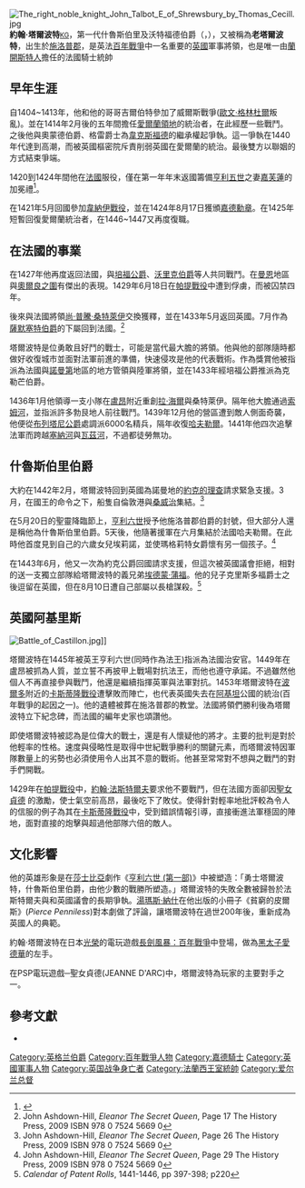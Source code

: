 {{Infobox officeholder
|name          = 什魯斯伯里伯爵
| image        =Shrewsbury Book f.2 (Talbot-Dog).jpg
| imagesize    = 
|caption       = 約翰·塔爾波特雕像
|birth_name    =
|birth_date    = 1384 或 1387
|birth_place   = [[施洛普郡|施洛普郡]]
|death_date    = 1453年7月17日
|death_place   = [[加斯科涅|加斯科涅]]的[[卡斯蒂隆拉巴泰爾|卡斯蒂隆]]
|death_cause   = 戰死沙場
| allegiance    = {{flagicon|England}} [[英格蘭王國|英格蘭王國]]
| serviceyears  =
| rank          =
| servicenumber =
| unit          =
| commands      =
| battles       = '''[[百年戰爭|百年戰爭]]'''<br>[[奧爾良之圍|奧爾良之圍]]<br>[[帕提戰役|帕提戰役]]{{POW}}<br>[[卡斯蒂隆戰役|卡斯蒂隆戰役]]{{KIA}}
| battles_label =
| awards        =
| relations     =
| laterwork     =
}}
[[File:The_right_noble_knight_John_Talbot_E_of_Shrewsbury_by_Thomas_Cecill.jpg|thumb]]
'''約翰·塔爾波特'''<small>[[嘉德勋章|KG]]</small>，第一代什魯斯伯里及沃特福德伯爵（{{lang|en|John Talbot, 1st Earl of Shrewsbury and 1st Earl of Waterford}}，{{bd|1384年/1387年||1453年|7月17日}}），又被稱為'''老塔爾波特'''，出生於[[施洛普郡|施洛普郡]]，是英法[[百年戰爭|百年戰爭]]中一名重要的[[英國|英國]]軍事將領，也是唯一由[[蘭開斯特王朝|蘭開斯特人]]擔任的法國騎士統帥

==早年生涯==
自1404~1413年，他和他的哥哥吉爾伯特參加了威爾斯戰爭([[歐文·格林杜爾|歐文·格林杜爾]]叛亂)。並在1414年2月後的五年間擔任[[愛爾蘭領地|愛爾蘭領地]]的統治者，在此經歷一些戰鬥。之後他與奧蒙德伯爵、格雷爵士為[[韋克斯福德|韋克斯福德]]的繼承權起爭執。這一爭執在1440年代達到高潮，而被英國樞密院斥責削弱英國在愛爾蘭的統治。最後雙方以聯姻的方式結束爭端。

1420到1424年間他在[[法蘭西王國|法國]]服役，僅在第一年年末返國籌備[[亨利五世_(英格蘭)|亨利五世]]之妻[[嘉芙蓮_(瓦盧瓦)|嘉芙蓮]]的加冕禮<ref>{{cite book |first=John |last=Ashdown-Hill |title=Eleanor The Secret Queen |page=p.15 |publisher=The History Press |year=2009 |isbn=978-0-7524-5669-0 |language=en }}</ref>。

在1421年5月回國參加[[韋納伊戰役|韋納伊戰役]]，並在1424年8月17日獲頒[[嘉德勳章|嘉德勳章]]。在1425年短暫回復愛爾蘭統治者，在1446~1447又再度復職。

==在法國的事業==
在1427年他再度返回法國，與[[兰开斯特的约翰，第一代贝德福德公爵|培福公爵]]、[[沃里克伯爵|沃里克伯爵]]等人共同戰鬥。在[[曼恩_(行省)|曼恩]]地區與[[奧爾良之圍|奧爾良之圍]]有傑出的表現。1429年6月18日在[[帕提戰役|帕提戰役]]中遭到俘虜，而被囚禁四年。

後來與法國將領[[尚·普騰·桑特萊伊|尚·普騰·桑特萊伊]]交換獲釋，並在1433年5月返回英國。7月作為[[第一代萨默塞特公爵约翰·博福特|薩默塞特伯爵]]的下屬回到法國。<ref>John Ashdown-Hill, ''Eleanor The Secret Queen'', Page 17 The History Press, 2009 ISBN 978 0 7524 5669 0</ref> 

塔爾波特是位勇敢且好鬥的戰士，可能是當代最大膽的將領。他與他的部隊隨時都做好收復城市並面對法軍前進的準備，快速侵攻是他的代表戰術。作為獎賞他被指派為法國與[[諾曼第|諾曼第]]地區的地方管領與陸軍將領，並在1433年經培福公爵推派為克勒芒伯爵。

1436年1月他領導一支小隊在[[盧昂|盧昂]]附近重創[[拉海爾|拉·海爾]]與桑特萊伊。隔年他大膽通過[[索姆河|索姆河]]，並指派許多勃艮地人前往戰鬥。1439年12月他的營區遭到敵人側面奇襲，他便從[[阿爾蒂爾三世_(布列塔尼)|布列塔尼公爵]]處調派6000名精兵，隔年收復[[哈夫勒爾|哈夫勒爾]]。1441年他四次追擊法軍而跨越[[塞納河|塞納河]]與[[瓦茲河|瓦茲河]]，不過都徒勞無功。

==什魯斯伯里伯爵==
大約在1442年2月，塔爾波特回到英國為諾曼地的[[理查·金雀花，第三代約克公爵|約克的理查]]請求緊急支援。3月，在國王的命令之下，船隻自倫敦港與[[桑威治_(肯特郡)|桑威治]]集結。<ref>John Ashdown-Hill, ''Eleanor The Secret Queen'', Page 26 The History Press, 2009 ISBN 978 0 7524 5669 0</ref>

在5月20日的聖靈降臨節上，[[亨利六世_(英格蘭)|亨利六世]]授予他施洛普郡伯爵的封號，但大部分人還是稱他為什魯斯伯里伯爵。5天後，他隨著援軍在六月集結於法國哈夫勒爾。在此時他首度見到自己的六歲女兒埃莉諾，並使瑪格莉特女爵懷有另一個孩子。<ref>John Ashdown-Hill, ''Eleanor The Secret Queen'', Page 29 The History Press, 2009 ISBN 978 0 7524 5669 0</ref>

在1443年6月，他又一次為約克公爵回國請求支援，但這次被英國議會拒絕，相對的送一支獨立部隊給塔爾波特的義兄弟[[埃德蒙·蒲福，第二代索默賽特公爵|埃德蒙·蒲福]]。他的兒子克里斯多福爵士之後逗留在英國，但在8月10日遭自己部屬以長槍謀殺。<ref>''Calendar of Patent Rolls'', 1441-1446, pp 397-398; p220</ref>

==英國阿基里斯==
[[File:Battle_of_Castillon.jpg|thumb]]]]

塔爾波特在1445年被英王亨利六世(同時作為法王)指派為法國治安官。1449年在盧昂被抓為人質，並立誓不再披甲上戰場對抗法王，而他也遵守承諾。不過雖然他個人不再直接參與戰鬥，他還是繼續指揮英軍與法軍對抗。1453年塔爾波特在[[波爾多|波爾多]]附近的[[卡斯蒂隆戰役|卡斯蒂隆戰役]]遭擊敗而陣亡，也代表英國失去在[[阿基坦|阿基坦]]公國的統治(百年戰爭的起因之一)。他的遺體被葬在施洛普郡的教堂。法國將領們勝利後為塔爾波特立下紀念碑，而法國的編年史家也頌讚他。

即使塔爾波特被認為是位偉大的戰士，還是有人懷疑他的將才。主要的批判是對於他輕率的性格。速度與侵略性是取得中世紀戰爭勝利的關鍵元素，而塔爾波特因軍隊數量上的劣勢也必須使用令人出其不意的戰術。他甚至常常對不想與之戰鬥的對手們開戰。

1429年在[[帕提戰役|帕提戰役]]中，[[約翰·法斯特爾夫|約翰·法斯特爾夫]]要求他不要戰鬥，但在法國方面卻因[[聖女貞德|聖女貞德]] 的激勵，使士氣空前高昂，最後吃下了敗仗。使得針對輕率地批評較為令人的信服的例子為其在[[卡斯蒂隆戰役|卡斯蒂隆戰役]]中，受到錯誤情報引導，直接衝進法軍穩固的陣地，面對直接的炮擊與超過他部隊六倍的敵人。

==文化影響==
他的英雄形象是在[[莎士比亞|莎士比亞]]劇作《[[亨利六世_(第一部)|亨利六世 (第一部)]]》中被塑造：「勇士塔爾波特，什魯斯伯里伯爵，由他少數的戰勝所塑造。」塔爾波特的失敗全數被歸咎於法斯特爾夫與和英國議會的長期爭執。[[湯瑪斯·納什|湯瑪斯·納什]]在他出版的小冊子《貧窮的皮爾斯》(''Pierce Penniless'')對本劇做了評論，讓塔爾波特在過世200年後，重新成為英國人的典範。

約翰·塔爾波特在日本[[光榮|光榮]]的電玩遊戲[[長劍風暴：百年戰爭|長劍風暴：百年戰爭]]中登場，做為[[黑太子愛德華|黑太子愛德華]]的左手。

在PSP電玩遊戲─聖女貞德(JEANNE D'ARC)中，塔爾波特為玩家的主要對手之一。

==參考文獻==
*{{1911}}
{{Reflist}}

{{什魯斯伯里伯爵}}
{{英法百年战争}}
{{Authority control}}

[[Category:英格兰伯爵|Category:英格兰伯爵]]
[[Category:百年戰爭人物|Category:百年戰爭人物]]
[[Category:嘉德騎士|Category:嘉德騎士]]
[[Category:英國軍事人物|Category:英國軍事人物]]
[[Category:英国战争身亡者|Category:英国战争身亡者]]
[[Category:法蘭西王室統帥|Category:法蘭西王室統帥]]
[[Category:爱尔兰总督|Category:爱尔兰总督]]